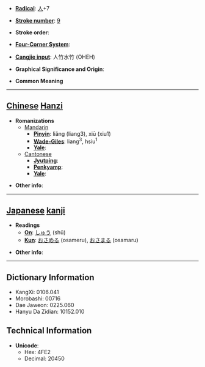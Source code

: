 * '''[[Wiktionary:Chinese radical index| Radical]]''': [[Wiktionary:Chinese radical index 人|人]]+7

* '''[[Wiktionary:Chinese total strokes index|Stroke number]]''': [[Wiktionary:Chinese total strokes index 9|9]]

* '''Stroke order''': 

* '''[[Wiktionary:Chinese four corner index|Four-Corner System]]''': 

* '''[[Wiktionary:Chinese Cangjie index|Cangjie input]]''': 人竹水竹 (OHEH)

* '''Graphical Significance and Origin''': 

* '''Common Meaning'''

----

== [[Chinese]] [[Hanzi]] ==

* '''Romanizations'''
** [[Mandarin]]
*** '''[[Pinyin]]''': liǎng (liang3), xiū (xiu1)
*** '''[[Wade-Giles]]''': liang<sup>3</sup>, hsiu<sup>1</sup>
*** '''[[Yale]]''': 
**[[Cantonese]]
***'''[[Jyutping]]''':
***'''[[Penkyamp]]''': 
***'''[[Yale]]''': 

* '''Other info''': 

----

== [[Japanese]] [[kanji]] ==

* '''Readings'''
** '''[[On]]''': [[しゅう]] (shū)
** '''[[Kun]]''': [[おさめる]] (osameru), [[おさまる]] (osamaru)

* '''Other info''':  

----

== Dictionary Information ==

* KangXi: 0106.041
* Morobashi: 00716
* Dae Jaweon: 0225.060
* Hanyu Da Zidian: 10152.010

== Technical Information ==

* '''Unicode''':
** Hex: 4FE2
** Decimal: 20450